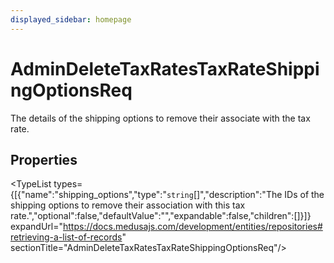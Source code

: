 ```yaml
---
displayed_sidebar: homepage
---
```



# AdminDeleteTaxRatesTaxRateShippingOptionsReq

The details of the shipping options to remove their associate with the tax rate.

## Properties

<TypeList types={[{"name":"shipping_options","type":"`string`[]","description":"The IDs of the shipping options to remove their association with this tax rate.","optional":false,"defaultValue":"","expandable":false,"children":[]}]} expandUrl="https://docs.medusajs.com/development/entities/repositories#retrieving-a-list-of-records" sectionTitle="AdminDeleteTaxRatesTaxRateShippingOptionsReq"/>
